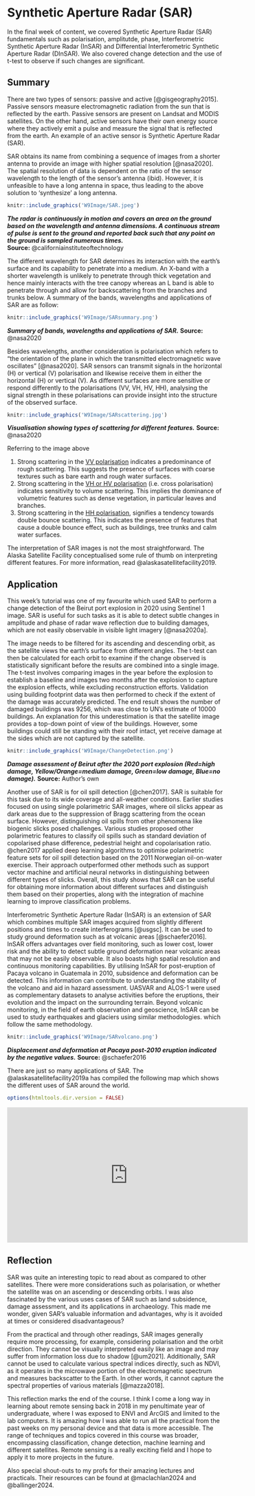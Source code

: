 # Synthetic Aperture Radar (SAR)

In the final week of content, we covered Synthetic Aperture Radar (SAR) fundamentals such as polarisation, amplitutde, phase, Interferometric Synthetic Aperture Radar (InSAR) and Differential Interferometric Synthetic Aperture Radar (DInSAR). We also covered change detection and the use of t-test to observe if such changes are significant.

## Summary

There are two types of sensors: passive and active [@gisgeography2015]. Passive sensors measure electromagnetic radiation from the sun that is reflected by the earth. Passive sensors are present on Landsat and MODIS satellites. On the other hand, active sensors have their own energy source where they actively emit a pulse and measure the signal that is reflected from the earth. An example of an active sensor is Synthetic Aperture Radar (SAR).

SAR obtains its name from combining a sequence of images from a shorter antenna to provide an image with higher spatial resolution [@nasa2020]. The spatial resolution of data is dependent on the ratio of the sensor wavelength to the length of the sensor’s antenna (ibid). However, it is unfeasible to have a long antenna in space, thus leading to the above solution to ‘synthesize’ a long antenna.

```r
knitr::include_graphics('W9Image/SAR.jpeg')
```

***The radar is continuously in motion and covers an area on the ground based on the wavelength and antenna dimensions. A continuous stream of pulse is sent to the ground and reported back such that any point on the ground is sampled numerous times.*** **Source:** @californiainstituteoftechnology

The different wavelength for SAR determines its interaction with the earth’s surface and its capability to penetrate into a medium. An X-band with a shorter wavelength is unlikely to penetrate through thick vegetation and hence mainly interacts with the tree canopy whereas an L band is able to penetrate through and allow for backscattering from the branches and trunks below. A summary of the bands, wavelengths and applications of SAR are as follow:

```r
knitr::include_graphics('W9Image/SARsummary.png')
```

***Summary of bands, wavelengths and applications of SAR.*** **Source:** @nasa2020

Besides wavelengths, another consideration is polarisation which refers to “the orientation of the plane in which the transmitted electromagnetic wave oscillates” [@nasa2020]. SAR sensors can transmit signals in the horizontal (H) or vertical (V) polarisation and likewise receive them in either the horizontal (H) or vertical (V). As different surfaces are more sensitive or respond differently to the polarisations (VV, VH, HV, HH), analysing the signal strength in these polarisations can provide insight into the structure of the observed surface.

```r
knitr::include_graphics('W9Image/SARscattering.jpg')
```

***Visualisation showing types of scattering for different features.*** **Source:** @nasa2020

Referring to the image above

1.  Strong scattering in the [VV polarisation]{.underline} indicates a predominance of rough scattering. This suggests the presence of surfaces with coarse textures such as bare earth and rough water surfaces.
2.  Strong scattering in the [VH or HV polarisation]{.underline} (i.e. cross polarisation) indicates sensitivity to volume scattering. This implies the dominance of volumetric features such as dense vegetation, in particular leaves and branches.
3.  Strong scattering in the [HH polarisation]{.underline}, signifies a tendency towards double bounce scattering. This indicates the presence of features that cause a double bounce effect, such as buildings, tree trunks and calm water surfaces.

The interpretation of SAR images is not the most straightforward. The Alaska Satellite Facility conceptualised some rule of thumb on interpreting different features. For more information, read @alaskasatellitefacility2019.

## Application

This week’s tutorial was one of my favourite which used SAR to perform a change detection of the Beirut port explosion in 2020 using Sentinel 1 image. SAR is useful for such tasks as it is able to detect subtle changes in amplitude and phase of radar wave reflection due to building damages, which are not easily observable in visible light imagery [@nasa2020a].

The image needs to be filtered for its ascending and descending orbit, as the satellite views the earth’s surface from different angles. The t-test can then be calculated for each orbit to examine if the change observed is statistically significant before the results are combined into a single image. The t-test involves comparing images in the year before the explosion to establish a baseline and images two months after the explosion to capture the explosion effects, while excluding reconstruction efforts. Validation using building footprint data was then performed to check if the extent of the damage was accurately predicted. The end result shows the number of damaged buildings was 9256, which was close to UN’s estimate of 10000 buildings. An explanation for this underestimation is that the satellite image provides a top-down point of view of the buildings. However, some buildings could still be standing with their roof intact, yet receive damage at the sides which are not captured by the satellite.

```r
knitr::include_graphics('W9Image/ChangeDetection.png')
```

***Damage assessment of Beirut after the 2020 port explosion (Red=high damage, Yellow/Orange=medium damage, Green=low damage, Blue=no damage).*** **Source:** Author's own

Another use of SAR is for oil spill detection [@chen2017]. SAR is suitable for this task due to its wide coverage and all-weather conditions. Earlier studies focused on using single polarimetric SAR images, where oil slicks appear as dark areas due to the suppression of Bragg scattering from the ocean surface. However, distinguishing oil spills from other phenomena like biogenic slicks posed challenges. Various studies proposed other polarimetric features to classify oil spills such as standard deviation of copolarised phase difference, pedestrial height and copolarisation ratio. @chen2017 applied deep learning algorithms to optimise polarimetric feature sets for oil spill detection based on the 2011 Norwegian oil-on-water exercise. Their approach outperformed other methods such as support vector machine and artificial neural networks in distinguishing between different types of slicks. Overall, this study shows that SAR can be useful for obtaining more information about different surfaces and distinguish them based on their properties, along with the integration of machine learning to improve classification problems.

Interferometric Synthetic Aperture Radar (InSAR) is an extension of SAR which combines multiple SAR images acquired from slightly different positions and times to create interferograms [@usgsc]. It can be used to study ground deformation such as at volcanic areas [@schaefer2016]. InSAR offers advantages over field monitoring, such as lower cost, lower risk and the ability to detect subtle ground deformation near volcanic areas that may not be easily observable. It also boasts high spatial resolution and continuous monitoring capabilities. By utilising InSAR for post-eruption of Pacaya volcano in Guatemala in 2010, subsidence and deformation can be detected. This information can contribute to understanding the stability of the volcano and aid in hazard assessment. UASVAR and ALOS-1 were used as complementary datasets to analyse activities before the eruptions, their evolution and the impact on the surrounding terrain. Beyond volcanic monitoring, in the field of earth observation and geoscience, InSAR can be used to study earthquakes and glaciers using similar methodologies. which follow the same methodology.

```r
knitr::include_graphics('W9Image/SARvolcano.png')
```

***Displacement and deformation at Pacaya post-2010 eruption indicated by the negative values.*** **Source:** @schaefer2016

There are just so many applications of SAR. The @alaskasatellitefacility2019a has compiled the following map which shows the different uses of SAR around the world.

```r
options(htmltools.dir.version = FALSE)
```

`<iframe width="560" height="315" src="`{=html}https://www.google.com/maps/d/embed?mid=1xEMc6CELSD5f894ycaPcOSs7PzU&ehbc=2E312F`" title="SAR applications" frameborder="0" allow="accelerometer; autoplay; clipboard-write; encrypted-media; gyroscope; picture-in-picture; web-share" allowfullscreen>`{=html}

</iframe>

## Reflection

SAR was quite an interesting topic to read about as compared to other satellites. There were more considerations such as polarisation, or whether the satellite was on an ascending or descending orbits. I was also fascinated by the various uses cases of SAR such as land subsidence, damage assessment, and its applications in archaeology. This made me wonder, given SAR’s valuable information and advantages, why is it avoided at times or considered disadvantageous?

From the practical and through other readings, SAR images generally require more processing, for example, considering polarisation and the orbit direction. They cannot be visually interpreted easily like an image and may suffer from information loss due to shadow [@um2021]. Additionally, SAR cannot be used to calculate various spectral indices directly, such as NDVI, as it operates in the microwave portion of the electromagnetic spectrum and measures backscatter to the Earth. In other words, it cannot capture the spectral properties of various materials [@mazza2018].

This reflection marks the end of the course. I think I come a long way in learning about remote sensing back in 2018 in my penultimate year of undergraduate, where I was exposed to ENVI and ArcGIS and limited to the lab computers. It is amazing how I was able to run all the practical from the past weeks on my personal device and that data is more accessible. The range of techniques and topics covered in this course was broader, encompassing classification, change detection, machine learning and different satellites. Remote sensing is a really exciting field and I hope to apply it to more projects in the future.

Also special shout-outs to my profs for their amazing lectures and practicals. Their resources can be found at @maclachlan2024 and @ballinger2024.
